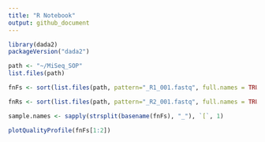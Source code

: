 ```yaml
---
title: "R Notebook"
output: github_document
---
```

```r
library(dada2)
packageVersion("dada2")
```

```r
path <- "~/MiSeq_SOP"
list.files(path)
```
```r
fnFs <- sort(list.files(path, pattern="_R1_001.fastq", full.names = TRUE))
```

```r
fnRs <- sort(list.files(path, pattern="_R2_001.fastq", full.names = TRUE))
```
```r
sample.names <- sapply(strsplit(basename(fnFs), "_"), `[`, 1)
```

```r
plotQualityProfile(fnFs[1:2])
```


